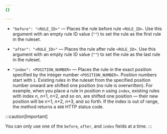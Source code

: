 ```yaml
---
{}

---
```


* `"before": "<RULE_ID>"` — Places the rule before rule `<RULE_ID>`. Use this argument with an empty rule ID value (`""`) to set the rule as the first rule in the ruleset.

* `"after": "<RULE_ID>"` — Places the rule after rule `<RULE_ID>`. Use this argument with an empty rule ID value (`""`) to set the rule as the last rule in the ruleset.

* `"index": <POSITION_NUMBER>` — Places the rule in the exact position specified by the integer number `<POSITION_NUMBER>`. Position numbers start with `1`. Existing rules in the ruleset from the specified position number onward are shifted one position (no rule is overwritten). For example, when you place a rule in position <var>n</var> using `index`, existing rules with index <var>n</var>, <var>n</var>+1, <var>n</var>+2, and so on, are shifted one position — their new position will be <var>n</var>+1, <var>n</var>+2, <var>n</var>+3, and so forth. If the index is out of range, the method returns a `400` HTTP status code.

:::caution[Important]

You can only use one of the `before`, `after`, and `index` fields at a time.
:::
